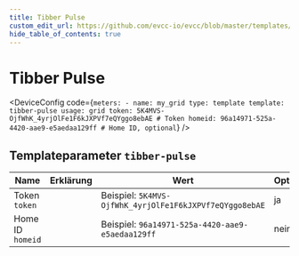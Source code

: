 ```yaml
---
title: Tibber Pulse
custom_edit_url: https://github.com/evcc-io/evcc/blob/master/templates/definition/meter/tibber-pulse.yaml
hide_table_of_contents: true
---
```



# Tibber Pulse

<div className="device-detail-container">
  <div className="device-detail-content">
    <DeviceFeatures features="" />

<DeviceConfig code={`meters:
    - name: my_grid
      type: template
      template: tibber-pulse
      usage: grid
      token: 5K4MVS-OjfWhK_4yrjOlFe1F6kJXPVf7eQYggo8ebAE # Token
      homeid: 96a14971-525a-4420-aae9-e5aedaa129ff # Home ID, optional`}  />
  </div>
  <div className="device-detail-icon">
    <evcc-icon
      type="meter"
      name="tibber-pulse"
      size="400px"
      alt="Tibber Pulse"
      className="device-detail-icon-img"
    ></evcc-icon>
  </div>
</div>

## Templateparameter `tibber-pulse`

| Name | Erklärung | Wert | Optional |
|-----------|-----------|------|----------|
| Token<br/>`token` |  | Beispiel: `5K4MVS-OjfWhK_4yrjOlFe1F6kJXPVf7eQYggo8ebAE` | ja |
| Home ID<br/>`homeid` |  | Beispiel: `96a14971-525a-4420-aae9-e5aedaa129ff` | nein |

